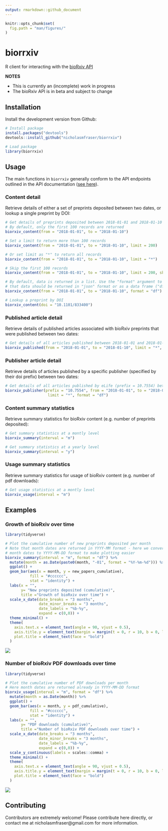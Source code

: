 ```yaml
---
output: rmarkdown::github_document
---
```


<!-- README.md is generated from README.Rmd. Please edit that file -->

```r
knitr::opts_chunk$set(
  fig.path = "man/figures/"
)
```

# biorrxiv

R client for interacting with the [bioRxiv API](https://api.biorxiv.org)

**NOTES**

* This is currently an (incomplete) work in progress
* The bioRxiv API is in beta and subject to change

## Installation

Install the development version from Github:

```r

# Install package
install.packages("devtools")
devtools::install_github("nicholasmfraser/biorrxiv")

# Load package
library(biorrxiv)

```

## Usage

The main functions in `biorrxiv` generally conform to the API endpoints outlined in the API documentation ([see here](https://api.biorxiv.org/)).

### Content detail

Retrieve details of either a set of preprints deposited between two dates, or lookup a single preprint by DOI:

```r

# Get details of preprints deposited between 2018-01-01 and 2018-01-10
# By default, only the first 100 records are returned
biorxiv_content(from = "2018-01-01", to = "2018-01-10")

# Set a limit to return more than 100 records
biorxiv_content(from = "2018-01-01", to = "2018-01-10", limit = 200)

# Or set limit as "*" to return all records
biorxiv_content(from = "2018-01-01", to = "2018-01-10", limit = "*")

# Skip the first 100 records
biorxiv_content(from = "2018-01-01", to = "2018-01-10", limit = 200, skip = 100)

# By default, data is returned in a list. Use the "format" argument to specify
# that data should be returned in "json" format or as a data frame ("df").
biorxiv_content(from = "2018-01-01", to = "2018-01-10", format = "df")

# Lookup a preprint by DOI
biorxiv_content(doi = "10.1101/833400")

```

### Published article detail

Retrieve details of published articles associated with bioRxiv preprints that were published between two dates:

```r

# Get details of all articles published between 2018-01-01 and 2018-01-10
biorxiv_published(from = "2018-01-01", to = "2018-01-10", limit = "*", format = "df")

```

### Publisher article detail

Retrieve details of articles published by a specific publisher (specified by their doi prefix) between two dates:

```r

# Get details of all articles published by eLife (prefix = 10.7554) between 2018-01-01 and 2018-01-10
biorxiv_publisher(prefix = "10.7554", from = "2018-01-01", to = "2018-01-10", 
                   limit = "*", format = "df")

```

### Content summary statistics

Retrieve summary statistics for bioRxiv content (e.g. number of preprints deposited):
 
```r

# Get summary statistics at a montly level
biorxiv_summary(interval = "m")

# Get summary statistics at a yearly level
biorxiv_summary(interval = "y")

```
 
### Usage summary statistics

Retrieve summary statistics for usage of bioRxiv content (e.g. number of pdf downloads):

```r

# Get usage statistics at a montly level
biorxiv_usage(interval = "m")

```

## Examples

### Growth of bioRxiv over time

```r

library(tidyverse)

# Plot the cumulative number of new preprints deposited per month
# Note that month dates are returned in YYYY-MM format - here we convert
# month dates to YYYY-MM-DD format to make plotting easier
biorxiv_summary(interval = "m", format = "df") %>%
  mutate(month = as.Date(paste0(month, "-01", format = "%Y-%m-%d"))) %>%
  ggplot() +
  geom_bar(aes(x = month, y = new_papers_cumulative),
           fill = "#cccccc",
           stat = "identity") +
  labs(x = "",
       y= "New preprints deposited (cumulative)",
       title ="Growth of bioRxiv over time") +
  scale_x_date(date_breaks = "3 months",
               date_minor_breaks = "3 months",
               date_labels = "%b-%y",
               expand = c(0,0)) +
  theme_minimal() +
  theme(
    axis.text.x = element_text(angle = 90, vjust = 0.5),
    axis.title.y = element_text(margin = margin(t = 0, r = 10, b = 0, l = 0)),
    plot.title = element_text(face = "bold")
  )

```

![](man/figures/biorxiv_deposited_preprints.png)

### Number of bioRxiv PDF downloads over time

```r

library(tidyverse)

# Plot the cumulative number of PDF downloads per month
# Here month dates are returned already in YYYY-MM-DD format
biorxiv_usage(interval = "m", format = "df") %>%
  mutate(month = as.Date(month)) %>%
  ggplot() +
  geom_bar(aes(x = month, y = pdf_cumulative),
           fill = "#cccccc",
           stat = "identity") +
  labs(x = "",
       y= "PDF downloads (cumulative)",
       title ="Number of bioRxiv PDF downloads over time") +
  scale_x_date(date_breaks = "3 months",
               date_minor_breaks = "3 months",
               date_labels = "%b-%y",
               expand = c(0,0)) +
  scale_y_continuous(labels = scales::comma) +
  theme_minimal() +
  theme(
    axis.text.x = element_text(angle = 90, vjust = 0.5),
    axis.title.y = element_text(margin = margin(t = 0, r = 10, b = 0, l = 0)),
    plot.title = element_text(face = "bold")
  )

```

![](man/figures/biorxiv_pdf_downloads.png)

## Contributing

Contributors are extremely welcome! Please contribute here directly, or contact me at nicholasmfraser@gmail.com for more information.











